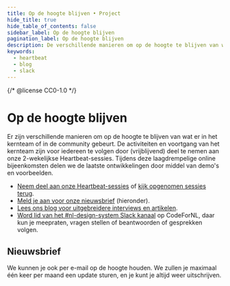 ```yaml
---
title: Op de hoogte blijven • Project
hide_title: true
hide_table_of_contents: false
sidebar_label: Op de hoogte blijven
pagination_label: Op de hoogte blijven
description: De verschillende manieren om op de hoogte te blijven van wat er in het kernteam of in de community gebeurt.
keywords:
  - heartbeat
  - blog
  - slack
---
```


{/* @license CC0-1.0 */}


# Op de hoogte blijven

Er zijn verschillende manieren om op de hoogte te blijven van wat er in het kernteam of in de community gebeurt.
De activiteiten en voortgang van het kernteam zijn voor iedereen te volgen door (vrijblijvend) deel te nemen aan onze 2-wekelijkse Heartbeat-sessies. Tijdens deze laagdrempelige online bijeenkomsten delen we de laatste ontwikkelingen door middel van demo's en voorbeelden.

- [Neem deel aan onze Heartbeat-sessies](/events/heartbeat/aanmelden) of [kijk opgenomen sessies terug](/events/heartbeat).
- [Meld je aan voor onze nieuwsbrief](#nieuwsbrief) (hieronder).
- [Lees ons blog voor uitgebreidere interviews en artikelen](/blog).
- [Word lid van het #nl-design-system Slack kanaal](https://praatmee.codefor.nl) op CodeForNL, daar kun je meepraten, vragen stellen of beantwoorden of gesprekken volgen.

## Nieuwsbrief

We kunnen je ook per e-mail op de hoogte houden. We zullen je maximaal één keer per maand een update sturen, en je kunt je altijd weer uitschrijven.

<NewsletterSignUp
  listId="ceamfdjtu3"
  emailFieldId="2x8bD6GMu5"
  firstNameFieldId="40GfQGdmHU"
  thanksPage="https://nldesignsystem.nl/project/blijf-op-de-hoogte/nieuwsbrief/bedankt"
  laPostaId="iyihtuzpiq"
/>
